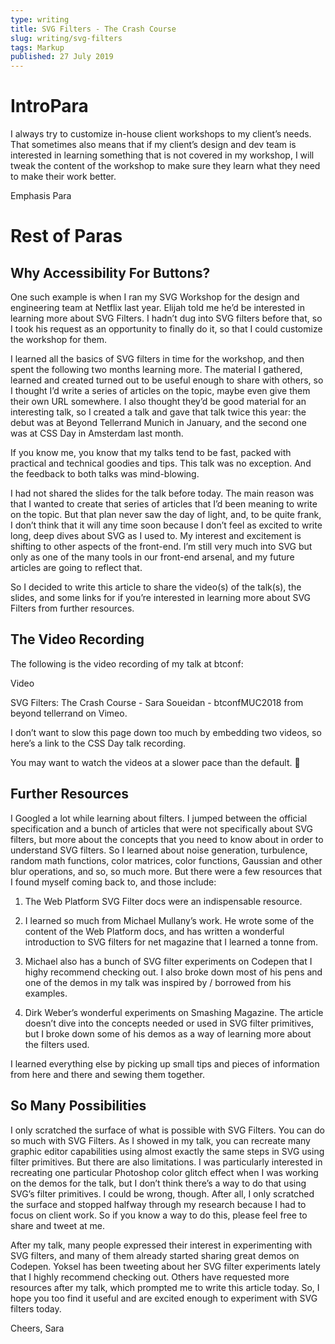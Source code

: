 ```yaml
---
type: writing
title: SVG Filters - The Crash Course
slug: writing/svg-filters
tags: Markup
published: 27 July 2019
---
```


# IntroPara

I always try to customize in-house client workshops to my client’s needs. That sometimes also means that if my client’s design and dev team is interested in learning something that is not covered in my workshop, I will tweak the content of the workshop to make sure they learn what they need to make their work better.

Emphasis Para

# Rest of Paras

## Why Accessibility For Buttons?

One such example is when I ran my SVG Workshop for the design and engineering team at Netflix last year. Elijah told me he’d be interested in learning more about SVG Filters. I hadn’t dug into SVG filters before that, so I took his request as an opportunity to finally do it, so that I could customize the workshop for them.

I learned all the basics of SVG filters in time for the workshop, and then spent the following two months learning more. The material I gathered, learned and created turned out to be useful enough to share with others, so I thought I’d write a series of articles on the topic, maybe even give them their own URL somewhere. I also thought they’d be good material for an interesting talk, so I created a talk and gave that talk twice this year: the debut was at Beyond Tellerrand Munich in January, and the second one was at CSS Day in Amsterdam last month.

If you know me, you know that my talks tend to be fast, packed with practical and technical goodies and tips. This talk was no exception. And the feedback to both talks was mind-blowing.

I had not shared the slides for the talk before today. The main reason was that I wanted to create that series of articles that I’d been meaning to write on the topic. But that plan never saw the day of light, and, to be quite frank, I don’t think that it will any time soon because I don’t feel as excited to write long, deep dives about SVG as I used to. My interest and excitement is shifting to other aspects of the front-end. I’m still very much into SVG but only as one of the many tools in our front-end arsenal, and my future articles are going to reflect that.

So I decided to write this article to share the video(s) of the talk(s), the slides, and some links for if you’re interested in learning more about SVG Filters from further resources.

## The Video Recording

The following is the video recording of my talk at btconf:

Video

SVG Filters: The Crash Course - Sara Soueidan - btconfMUC2018 from beyond tellerrand on Vimeo.

I don’t want to slow this page down too much by embedding two videos, so here’s a link to the CSS Day talk recording.

You may want to watch the videos at a slower pace than the default. 🙈

## Further Resources

I Googled a lot while learning about filters. I jumped between the official specification and a bunch of articles that were not specifically about SVG filters, but more about the concepts that you need to know about in order to understand SVG filters. So I learned about noise generation, turbulence, random math functions, color matrices, color functions, Gaussian and other blur operations, and so, so much more. But there were a few resources that I found myself coming back to, and those include:

1. The Web Platform SVG Filter docs were an indispensable resource.

2. I learned so much from Michael Mullany’s work. He wrote some of the content of the Web Platform docs, and has written a wonderful introduction to SVG filters for net magazine that I learned a tonne from.

3. Michael also has a bunch of SVG filter experiments on Codepen that I highy recommend checking out. I also broke down most of his pens and one of the demos in my talk was inspired by / borrowed from his examples.

4. Dirk Weber’s wonderful experiments on Smashing Magazine. The article doesn’t dive into the concepts needed or used in SVG filter primitives, but I broke down some of his demos as a way of learning more about the filters used.

I learned everything else by picking up small tips and pieces of information from here and there and sewing them together.

## So Many Possibilities

I only scratched the surface of what is possible with SVG Filters. You can do so much with SVG Filters. As I showed in my talk, you can recreate many graphic editor capabilities using almost exactly the same steps in SVG using filter primitives. But there are also limitations. I was particularly interested in recreating one particular Photoshop color glitch effect when I was working on the demos for the talk, but I don’t think there’s a way to do that using SVG’s filter primitives. I could be wrong, though. After all, I only scratched the surface and stopped halfway through my research because I had to focus on client work. So if you know a way to do this, please feel free to share and tweet at me.

After my talk, many people expressed their interest in experimenting with SVG filters, and many of them already started sharing great demos on Codepen. Yoksel has been tweeting about her SVG filter experiments lately that I highly recommend checking out. Others have requested more resources after my talk, which prompted me to write this article today. So, I hope you too find it useful and are excited enough to experiment with SVG filters today.

Cheers,
Sara
